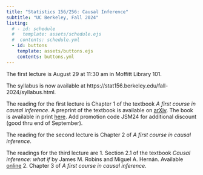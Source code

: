 ```yaml
---
title: "Statistics 156/256: Causal Inference"
subtitle: "UC Berkeley, Fall 2024"
listing:
  # - id: schedule
  #   template: assets/schedule.ejs
  #  contents: schedule.yml
  - id: buttons
    template: assets/buttons.ejs
    contents: buttons.yml
---
```


::: {#buttons}
:::




::: {.callout-note title="Welcome to Week 1 of Stat 156"}
The first lecture is August 29 at 11:30 am in Moffitt Library 101.
:::

::: {.callout-note title="Syllabus"}
The syllabus is now available at https://stat156.berkeley.edu/fall-2024/syllabus.html.
:::

::: {.callout-note title="Readings week 1"}
The reading for the first lecture is Chapter 1 of the textbook _A first course in causal inference_.
A preprint of the textbook is available on [arXiv](https://arxiv.org/pdf/2305.18793). The book is available 
in print [here](https://www.routledge.com/A-First-Course-in-Causal-Inference/Ding/p/book/9781032758626). 
 Add promotion code JSM24 for additional discount (good thru end of
September). 
:::

::: {.callout-note title="Readings week 2"}
The reading for the second lecture is Chapter 2 of _A first course in causal inference_.

The readings for the third lecture are 
1. Section 2.1 of the textbook _Causal inference: what if_ by 
James M. Robins and Miguel A. Hernán. Available [online](https://www.hsph.harvard.edu/miguel-hernan/causal-inference-book/)
2. Chapter 3 of _A first course in causal inference_.
:::

